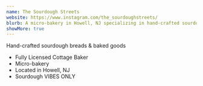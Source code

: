```yaml
---
name: The Sourdough Streets
website: https://www.instagram.com/the_sourdoughstreets/
blurb: A micro-bakery in Howell, NJ specializing in hand-crafted sourdough breads and baked goods, bringing artisanal baking expertise to our community as a licensed cottage baker.
showMore: true
---
```


Hand-crafted sourdough breads & baked goods
- Fully Licensed Cottage Baker
- Micro-bakery
- Located in Howell, NJ
- Sourdough VIBES ONLY
